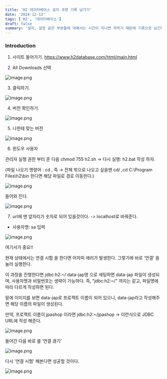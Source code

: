 ```yaml
---
title: 'H2 데이터베이스 설치 과정 기록 남기기'
date: '2024-12-13'
tags: ['H2', '데이터베이스']
draft: false
summary: '설치, 설정 같은 부분들에 대해서는 시간이 지나면 까먹기 때문에 기록으로 남긴다'
---
```


### Introduction

<TOCInline toc={props.toc} exclude="Introduction" />




1. 사이트 들어가기.
https://www.h2database.com/html/main.html


2. All Downloads 선택


![image.png](/static/images/이미지108.png)


3. 클릭하기.


![image.png](/static/images/이미지109.png)


4. 버전 확인하기.

![image.png](/static/images/이미지110.png)



5. 나한테 맞는 버전


![image.png](/static/images/이미지111.png)


6. 윈도우 사용자

관리자 실행 권한 부터 준 다음 chmod 755 h2.sh -> 다시 실행: h2.bat 작성 하자.

(파일 나오기 명령어 : cd , 즉 → 전체 밖으로 나오고 싶을땐 cd/ ,cd C:\\Program Files\\h2\\bin 한다면 해당 파일로 경로 이동한다.)

![image.png](/static/images/이미지112.png)




들어와 진다.


![image.png](/static/images/이미지113.png)


7. url에 맨 앞자리가 숫자로 되어 있을것이다. -> localhost로 바꿔준다.
- 사용자명: sa 입력

![image.png](/static/images/이미지114.png)




여기서가 중요!!

현재 상태에서는 연결 시험 을 한다면 어차피 에러가 발생한다. 그렇기에 바로 ‘연결’ 을 눌러 실행한다.

이 과정을 진행한다면 jdbc:h2:~/ data-jap명 으로 세팅하면 data-jap 파일이 생성되며, 사용자명과 비밀번호는 생략이 가능하다. 즉, "jdbc:h2:~/" 까지는 같고, 파일명에 따라 다르게 작성하면 된다.


밑에 이미지를 보면 data-jap로 프로젝트 이름이 되어 있으니, data-jap라고 작성해주면 해당 이름의 파일이 생성된다.

만약, 프로젝트 이름이 jpashop 이라면 jdbc:h2:~/jpashop -> 이런식으로 JDBC URL에 작성 해준다.

![image.png](/static/images/이미지115.png)


들어간 다음 바로 를 ‘연결 끊기’

![image.png](/static/images/이미지116.png)



다시 '연결 시험' 해본다면 성공할 것이다.

![image.png](/static/images/이미지117.png)